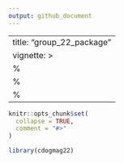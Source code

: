 ```yaml
---
output: github_document
---
```


<!-- README.md is generated from README.Rmd. Please edit that file -->

---
title: "group_22_package"
vignette: >
  %\VignetteIndexEntry{group_22_package}
  %\VignetteEngine{knitr::rmarkdown}
  %\VignetteEncoding{UTF-8}
---

```r
knitr::opts_chunk$set(
  collapse = TRUE,
  comment = "#>"
)
```

```r
library(cdogmag22)
```
